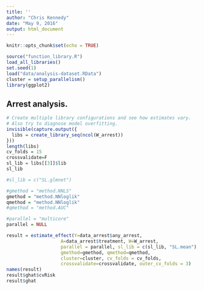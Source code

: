 ```yaml
---
title: ''
author: "Chris Kennedy"
date: "May 9, 2016"
output: html_document
---
```


```r
knitr::opts_chunk$set(echo = TRUE)
```

```r
source("function_library.R")
load_all_libraries()
set.seed(1)
load("data/analysis-dataset.RData")
cluster = setup_parallelism()
library(ggplot2)
```

## Arrest analysis.

```r

# Create multiple library configurations and see how estimates vary.
# Also try to diagnose model overfitting.
invisible(capture.output({
  libs = create_library_seq(ncol(W_arrest))
}))
length(libs)
cv_folds = 15
crossvalidate=F
sl_lib = libs[[3]]$lib
sl_lib

#sl_lib = c("SL.glmnet")

#gmethod = "method.NNLS"
gmethod = "method.NNloglik"
qmethod = "method.NNloglik"
#qmethod = "method.AUC"

#parallel = "multicore"
parallel = NULL
```

```r
result = estimate_effect(Y=data_arrest$any_arrest,
                    A=data_arrest$treatment, W=W_arrest,
                    parallel = parallel, sl_lib = c(sl_lib, "SL.mean"),# "SL.polymars"),
                    gmethod=gmethod, qmethod=qmethod,
                    cluster=cluster, cv_folds = cv_folds,
                    crossvalidate=crossvalidate, outer_cv_folds = 3)
names(result)
result$ghat$cvRisk
result$ghat
```